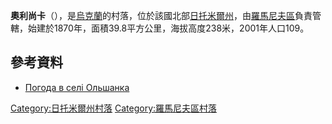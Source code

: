 {{coord|50|13|55|N|27|49|27|E|scale:30000|display=title}}

'''奧利尚卡'''（{{lang-uk|Ольшанка}}），是[[烏克蘭|烏克蘭]]的村落，位於該國北部[[日托米爾州|日托米爾州]]，由[[羅馬尼夫區|羅馬尼夫區]]負責管轄，始建於1870年，面積39.8平方公里，海拔高度238米，2001年人口109。

==參考資料==
* [http://weather.in.ua/ua/zhitomirskaja/18948 Погода в селі Ольшанка] {{Wayback|url=http://weather.in.ua/ua/zhitomirskaja/18948 |date=20111219132317 }}

{{DEFAULTSORT:Ольшанка}}
[[Category:日托米爾州村落|Category:日托米爾州村落]]
[[Category:羅馬尼夫區村落|Category:羅馬尼夫區村落]]


{{Zhytomyr-geo-stub}}